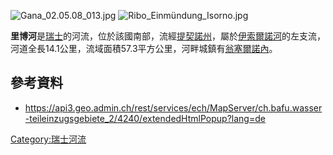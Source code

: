 {{Coord|46.19969|N|8.61668|E|display=title}}
[[Image:Gana_02.05.08_013.jpg|right]]
[[Image:Ribo_Einmündung_Isorno.jpg|right]]

'''里博河'''是[[瑞士|瑞士]]的河流，位於該國南部，流經[[提契諾州|提契諾州]]，屬於[[伊索爾諾河|伊索爾諾河]]的左支流，河道全長14.1公里，流域面積57.3平方公里，河畔城鎮有[[翁塞爾諾內|翁塞爾諾內]]。

==參考資料==
* https://api3.geo.admin.ch/rest/services/ech/MapServer/ch.bafu.wasser-teileinzugsgebiete_2/4240/extendedHtmlPopup?lang=de

{{Switzerland-geo-stub}}
[[Category:瑞士河流|Category:瑞士河流]]